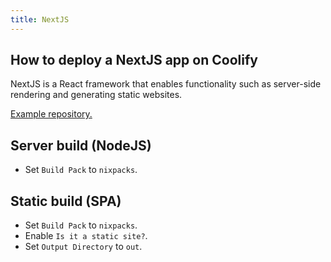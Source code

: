 ```yaml
---
title: NextJS
---
```


## How to deploy a NextJS app on Coolify
NextJS is a React framework that enables functionality such as server-side rendering and generating static websites.

[Example repository.](https://github.com/coollabsio/coolify-examples/tree/main/nextjs)

## Server build (NodeJS)

- Set `Build Pack` to `nixpacks`.

## Static build (SPA)

- Set `Build Pack` to `nixpacks`.
- Enable `Is it a static site?`.
- Set `Output Directory` to `out`.
